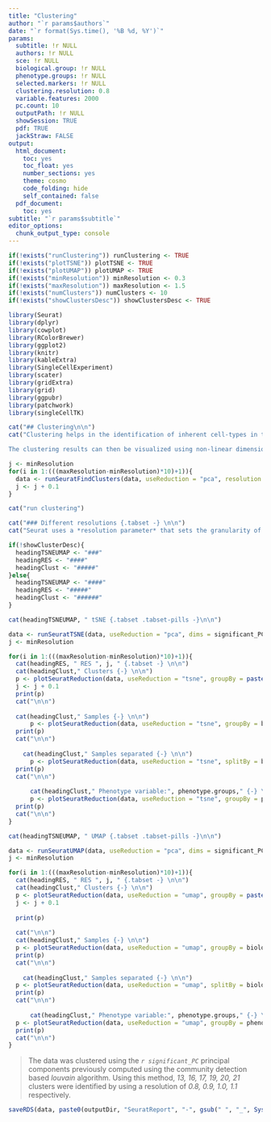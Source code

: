 ```yaml
---
title: "Clustering"
author: "`r params$authors`"
date: "`r format(Sys.time(), '%B %d, %Y')`"
params:
  subtitle: !r NULL
  authors: !r NULL
  sce: !r NULL
  biological.group: !r NULL
  phenotype.groups: !r NULL
  selected.markers: !r NULL
  clustering.resolution: 0.8
  variable.features: 2000
  pc.count: 10
  outputPath: !r NULL
  showSession: TRUE
  pdf: TRUE
  jackStraw: FALSE
output:
  html_document:
    toc: yes
    toc_float: yes
    number_sections: yes
    theme: cosmo
    code_folding: hide
    self_contained: false
  pdf_document:
    toc: yes
subtitle: "`r params$subtitle`"
editor_options:
  chunk_output_type: console
---
```

```r
if(!exists("runClustering")) runClustering <- TRUE
if(!exists("plotTSNE")) plotTSNE <- TRUE
if(!exists("plotUMAP")) plotUMAP <- TRUE
if(!exists("minResolution")) minResolution <- 0.3
if(!exists("maxResolution")) maxResolution <- 1.5
if(!exists("numClusters")) numClusters <- 10
if(!exists("showClustersDesc")) showClustersDesc <- TRUE
```

```r
library(Seurat)
library(dplyr)
library(cowplot)
library(RColorBrewer)
library(ggplot2)
library(knitr)
library(kableExtra)
library(SingleCellExperiment)
library(scater)
library(gridExtra)
library(grid)
library(ggpubr)
library(patchwork)
library(singleCellTK)
```

```r
cat("## Clustering\n\n")
cat("Clustering helps in the identification of inherent cell-types in the data in an unsupervised manner by discovering the natural clusters that may exist on the basis of the transcriptome. Seurat uses the principal components for its graph-based clustering approach where it iteratively groups cells with similar expression patterns together into highly interconnected communities.  

The clustering results can then be visualized using non-linear dimensionality reduction techniques including tSNE and UMAP. The goal of these algorithms is essentially to understand the structure of the data in high-dimensional space in order to place similar cells together in low-dimensional space thus making visualizing clusters much more intuitive. Cells in the data within the graph-based clusters determined above should co-localize on these plots. ")
```

<!-- Compute -->
```r
j <- minResolution
for(i in 1:(((maxResolution-minResolution)*10)+1)){
  data <- runSeuratFindClusters(data, useReduction = "pca", resolution = j, verbose = FALSE)
  j <- j + 0.1
}

cat("run clustering")
```

<!-- Plot -->
```r
cat("### Different resolutions {.tabset -} \n\n")
cat("Seurat uses a *resolution parameter* that sets the granularity of the clustering, with increased values leading to a greater number of identified clusters. The choice of resolution is slightly subjective and often varies on the size of the input data. Typically, for larger datasets, the optimal resolution often increases. The different clustering results are provided below using a set of different resolutions (ranging from 0.3 to 1.5) which can be visualized using tSNE and UMAP plots below:")
```

```r
if(!showClusterDesc){
  headingTSNEUMAP <- "###"
  headingRES <- "####"
  headingClust <- "#####"
}else{
  headingTSNEUMAP <- "####"
  headingRES <- "#####"
  headingClust <- "######"
}
```

```r
cat(headingTSNEUMAP, " tSNE {.tabset .tabset-pills -}\n\n")

data <- runSeuratTSNE(data, useReduction = "pca", dims = significant_PC) #tsne and umap to do
j <- minResolution

for(i in 1:(((maxResolution-minResolution)*10)+1)){
  cat(headingRES, " RES ", j, " {.tabset -} \n\n")
  cat(headingClust," Clusters {-} \n\n")
  p <- plotSeuratReduction(data, useReduction = "tsne", groupBy = paste0("Seurat_louvain_Resolution", j), showLegend = TRUE)
  j <- j + 0.1
  print(p)
  cat("\n\n")
  
  cat(headingClust," Samples {-} \n\n")
      p <- plotSeuratReduction(data, useReduction = "tsne", groupBy = biological.group, showLegend = TRUE)
  print(p)
  cat("\n\n")
  
    cat(headingClust," Samples separated {-} \n\n")
      p <- plotSeuratReduction(data, useReduction = "tsne", splitBy = biological.group, showLegend = TRUE)
  print(p)
  cat("\n\n")
  
      cat(headingClust," Phenotype variable:", phenotype.groups," {-} \n\n")
      p <- plotSeuratReduction(data, useReduction = "tsne", groupBy = phenotype.groups, showLegend = TRUE)
  print(p)
  cat("\n\n")
}

```

```r
cat(headingTSNEUMAP, " UMAP {.tabset .tabset-pills -}\n\n")

data <- runSeuratUMAP(data, useReduction = "pca", dims = significant_PC)
j <- minResolution

for(i in 1:(((maxResolution-minResolution)*10)+1)){
  cat(headingRES, " RES ", j, " {.tabset -} \n\n")
  cat(headingClust," Clusters {-} \n\n")
  p <- plotSeuratReduction(data, useReduction = "umap", groupBy = paste0("Seurat_louvain_Resolution", j), showLegend = TRUE)
  j <- j + 0.1
  
  print(p)
  
  cat("\n\n")
  cat(headingClust," Samples {-} \n\n")
  p <- plotSeuratReduction(data, useReduction = "umap", groupBy = biological.group, showLegend = TRUE)
  print(p)
  cat("\n\n")
  
    cat(headingClust," Samples separated {-} \n\n")
  p <- plotSeuratReduction(data, useReduction = "umap", splitBy = biological.group, showLegend = TRUE)
  print(p)
  cat("\n\n")
  
      cat(headingClust," Phenotype variable:", phenotype.groups," {-} \n\n")
  p <- plotSeuratReduction(data, useReduction = "umap", groupBy = phenotype.groups, showLegend = TRUE)
  print(p)
  cat("\n\n")
}
```

> The data was clustered using the *`r significant_PC`* principal components previously computed using the community detection based *louvain* algorithm. Using this method, *13, 16, 17, 19, 20, 21* clusters were identified by using a resolution of *0.8, 0.9, 1.0, 1.1* respectively. 

```r
saveRDS(data, paste0(outputDir, "SeuratReport", "-", gsub(" ", "_", Sys.Date()), ".rds"))
```
